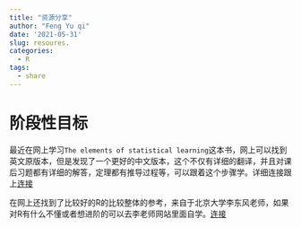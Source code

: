 ```yaml
---
title: "资源分享"
author: "Feng Yu qi"
date: '2021-05-31'
slug: resoures.
categories:
  - R
tags:
  - share
---
```


# 阶段性目标

最近在网上学习`The elements of statistical learning`这本书，网上可以找到英文原版本，但是发现了一个更好的中文版本，这个不仅有详细的翻译，并且对课后习题都有详细的解答，定理都有推导过程等，可以跟着这个步骤学。详细连接跟上[连接](https://esl.hohoweiya.xyz/03-Linear-Methods-for-Regression/3.2-Linear-Regression-Models-and-Least-Squares/index.html)

在网上还找到了比较好的R的比较整体的参考，来自于北京大学李东风老师，如果对R有什么不懂或者想进阶的可以去李老师网站里面自学。[连接](https://www.math.pku.edu.cn/teachers/lidf/docs/Rbook/html/_Rbook/rmdsite.html)